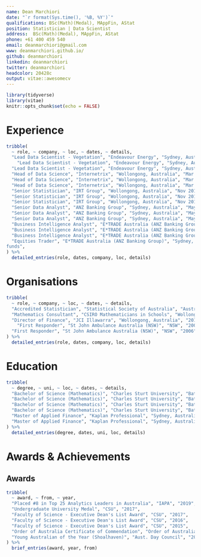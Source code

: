 ```yaml
---
name: Dean Marchiori
date: "`r format(Sys.time(), '%B, %Y')`"
qualifications: BSc(Math)(Medal), MAppFin, AStat
position: Statistician | Data Scientist
address:  BSc(Math)(Medal), MAppFin, AStat
phone: +61 400 459 540  
email: deanmarchiori@gmail.com
www: deanmarchiori.github.io/    
github: deanmarchiori
linkedin: deanmarchiori
twitter: deanmarchiori
headcolor: 20428c
output: vitae::awesomecv
---
```


```r
library(tidyverse)
library(vitae)
knitr::opts_chunk$set(echo = FALSE)
```


# Experience
```r
tribble(
  ~ role, ~ company, ~ loc, ~ dates, ~ details,
  "Lead Data Scientist - Vegetation", "Endeavour Energy", "Sydney, Australia", "Oct 2019 - Present", "Bush fire risk modelling on the electricity grid",
    "Lead Data Scientist - Vegetation", "Endeavour Energy", "Sydney, Australia", "Oct 2019 - Present", "Vegetation management optimisation and risk modelling",
  "Lead Data Scientist - Vegetation", "Endeavour Energy", "Sydney, Australia", "Oct 2019 - Present", "Developed time series models for weather anomaly detection across the network.",
  "Head of Data Science", "Internetrix", "Wollongong, Australia", "Mar 2018 - Oct 2019", "Led 2 x major research projects with the University of Wollongong SMART Infrastructure Facility",
  "Head of Data Science", "Internetrix", "Wollongong, Australia", "Mar 2018 - Oct 2019", "Product development of real time anomaly detection software",
  "Head of Data Science", "Internetrix", "Wollongong, Australia", "Mar 2018 - Oct 2019", "Advanced statistical modelling and consulting",
  "Senior Statistician", "IRT Group", "Wollongong, Australia", "Nov 2016 - Mar 2018", "Unsupervised ML / Clustering / Segmentation",
  "Senior Statistician", "IRT Group", "Wollongong, Australia", "Nov 2016 - Mar 2018", "Queuing Simulation & Wait-Time Optimisation",
  "Senior Statistician", "IRT Group", "Wollongong, Australia", "Nov 2016 - Mar 2018", "Experimental Design & AB Testing",
  "Senior Data Analyst", "ANZ Banking Group", "Sydney, Australia", "May 2014 - Oct 2016", "Advanced statistical modelling",
  "Senior Data Analyst", "ANZ Banking Group", "Sydney, Australia", "May 2014 - Oct 2016", "Built marketing campaign analysis apps (Shiny)",
  "Senior Data Analyst", "ANZ Banking Group", "Sydney, Australia", "May 2014 - Oct 2016", "Programming in R, SAS, SQL",
  "Business Intelligence Analyst", "E*TRADE Australia (ANZ Banking Group)", "Sydney, Australia", "Oct 2012 - May 2014", "Designed call centre and queuing optimisation methods",
  "Business Intelligence Analyst", "E*TRADE Australia (ANZ Banking Group)", "Sydney, Australia", "Oct 2012 - May 2014", "Completed time series analysis",
  "Business Intelligence Analyst", "E*TRADE Australia (ANZ Banking Group)", "Sydney, Australia", "Oct 2012 - May 2014", "Implemented major telecommunications technology project",
  "Equities Trader", "E*TRADE Australia (ANZ Banking Group)", "Sydney, Australia", "Jun 2011 - Oct 2012", "Trading domestic and international equities, warrants, managed
funds",
) %>% 
  detailed_entries(role, dates, company, loc, details)
```

# Organisations   
```r
tribble(
  ~ role, ~ company, ~ loc, ~ dates, ~ details,
  "Accredited Statistician", "Statistical Society of Australia", "Australia", "2020", "Holds the 'Accredited Statistician' professional accreditation",
  "Mathematics Consultant", "CSIRO Mathematicians in Schools", "Wollongong, Australia", "2015", "Implemented intro coding/robotics program (EDISON) & basic maths for primary schools students.",
  "Director of Finance", "JCI Illawarra", "Wollongong, Australia", "2011", "Co-Launched JCI MentorMe mentoring program",
    "First Responder", "St John Ambulance Australia (NSW)", "NSW", "2006", "Over 500hrs as front line first responder to medical emergencies",
  "First Responder", "St John Ambulance Australia (NSW)", "NSW", "2006", "Received Order of Australia Commendation and Young Australian of the Year Award (Shoalhaven)",
) %>% 
  detailed_entries(role, dates, company, loc, details)
```

\newpage


# Education
```r
tribble(
  ~ degree, ~ uni, ~ loc, ~ dates, ~ details,
  "Bachelor of Science (Mathematics)", "Charles Sturt University", "Bathurst, Australia", "2013 - 2017", "Undergraduate University Medial Recipient",
  "Bachelor of Science (Mathematics)", "Charles Sturt University", "Bathurst, Australia", "2013 - 2017", "GPA of 6.87 out of 7",
  "Bachelor of Science (Mathematics)", "Charles Sturt University", "Bathurst, Australia", "2013 - 2017", "Mathematics Major",
  "Bachelor of Science (Mathematics)", "Charles Sturt University", "Bathurst, Australia", "2013 - 2017", "Statistics Minor",
  "Master of Applied Finance", "Kaplan Professional", "Sydney, Australia", "2010 - 2013", "Major in Financial Markets and Trading",
  "Master of Applied Finance", "Kaplan Professional", "Sydney, Australia", "2010 - 2013", "Graduated with Distinction"
) %>% 
  detailed_entries(degree, dates, uni, loc, details)
```

# Awards & Achievements
## Awards
```r
tribble(
  ~ award, ~ from, ~ year,
  "Placed #8 in Top 25 Analytics Leaders in Australia", "IAPA", "2019",
  "Undergraduate University Medal", "CSU", "2017",
  "Faculty of Science - Executive Dean's List Award", "CSU", "2017",
  "Faculty of Science - Executive Dean's List Award", "CSU", "2016",
  "Faculty of Science - Executive Dean's List Award", "CSU", "2015",
  "Order of Australia Certificate of Commendation", "Order of Australia", "2005",
  "Young Australian of the Year (Shoalhaven)", "Aust. Day Council", "2005"
) %>%
  brief_entries(award, year, from)
```
